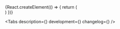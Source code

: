 



<Meta title='Components/Indicator' component={Indicator} id='Indicator' />

<!-- Canvas -->

<Story name='Indicator'>
    {React.createElement(() => {
        return (
            <div
                style={{
                    backgroundColor: 'transparent',
                    padding: '8px',
                    position: 'absolute',
                    top: 0,
                    left: 0,
                    right: 0,
                    bottom: 0,
                }}
            >
                <Indicator
                    value={number('value', 1)}
                    height={number('height', 20)}
                    color={text('color', 'text-primary-inverted')}
                    backgroundColor={text('backgroundColor', 'bg-accent')}
                    border={boolean('border', true) && {
                        color: text('border.color', 'border-primary-inverted'),
                        width: number('border.width', 1),
                    }}
                    view={select('view', [undefined, 'red', 'grey', 'white'], undefined)}
                />
            </div>
        )
    })}
</Story>

<!-- Docs -->

<ComponentHeader
    name='Indicator'
    version={version}
    package='@alfalab/core-components/indicator'
    design='https://www.figma.com/file/cdNnkh2QdxuvYLrBm4cubM/branch/UbjMvmChTdD8nhHMCJ2End/Web-%3A%3A-Core-Default-Components?type=design&node-id=87344%3A115239&t=MNlF5zYf4GuQnRbs-1'
    children='Используется как индикатор состояния или для визаулизации количества уведомлений, сообщений и т. д.'
/>

<Tabs description={<Description />} development={<Development />} changelog={<Changelog />} />
